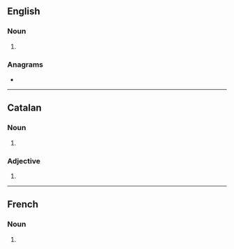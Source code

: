 ==English==

===Noun===
{{head|en|noun form}}

# {{plural of|en|alevin}}

===Anagrams===
* {{anagrams|en|a=aeilnsv|Lavines|inslave|levains|valines}}

----

==Catalan==

===Noun===
{{head|ca|noun form}}

# {{plural of|ca|aleví}}

===Adjective===
{{head|ca|adjective form}}

# {{masculine plural of|ca|aleví}}

----

==French==

===Noun===
{{head|fr|noun form}}

# {{plural of|fr|alevin}}